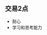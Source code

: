
## 交易2点
- 耐心
- 学习和思考能力

<VideoBox 
  path='/video/trade-patience.mp4' 
  title="交易耐心的重要性"
  description="这个视频展示了在交易中保持耐心的重要性，以及如何避免情绪化交易。"
/>

<br />

